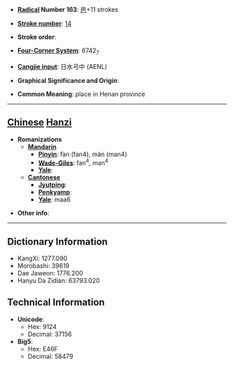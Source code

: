 * '''[[Wiktionary:Chinese radical index| Radical]] Number 163''': [[Wiktionary:Chinese radical index 邑|邑]]+11 strokes

* '''[[Wiktionary:Chinese total strokes index|Stroke number]]''': [[Wiktionary:Chinese total strokes index 14|14]]

* '''Stroke order''': 

* '''[[Wiktionary:Chinese four corner index|Four-Corner System]]''': 6742<sub>7</sub>

* '''[[Wiktionary:Chinese Cangjie index|Cangjie input]]''': 日水弓中 (AENL)

* '''Graphical Significance and Origin''': 

* '''Common Meaning''': place in Henan province

----

== [[Chinese]] [[Hanzi]] ==

* '''Romanizations'''
** '''[[Mandarin]]'''
*** '''[[Pinyin]]''': fàn (fan4), màn (man4)
*** '''[[Wade-Giles]]''': fan<sup>4</sup>, man<sup>4</sup>
*** '''[[Yale]]''': 
** '''[[Cantonese]]'''
*** '''[[Jyutping]]''':
*** '''[[Penkyamp]]''': 
*** '''[[Yale]]''': maa6

* '''Other info''': 

----

== Dictionary Information ==

* KangXi: 1277.090
* Morobashi: 39619
* Dae Jaweon: 1776.200
* Hanyu Da Zidian: 63793.020

== Technical Information ==

* '''Unicode''':
** Hex: 9124
** Decimal: 37156
* '''Big5''':
** Hex: E46F
** Decimal: 58479